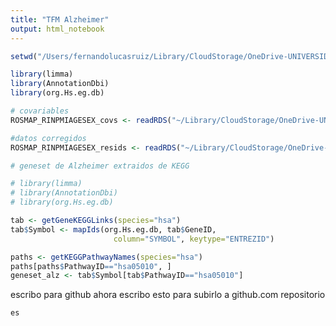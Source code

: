 ```yaml
---
title: "TFM Alzheimer"
output: html_notebook
---
```


```r
setwd("/Users/fernandolucasruiz/Library/CloudStorage/OneDrive-UNIVERSIDADDEMURCIA/Documentos/Fernando/Master Bioinformatica/TFM")
```

```r
library(limma)
library(AnnotationDbi)
library(org.Hs.eg.db)
```


```r
# covariables
ROSMAP_RINPMIAGESEX_covs <- readRDS("~/Library/CloudStorage/OneDrive-UNIVERSIDADDEMURCIA/Documentos/Fernando/Master Bioinformatica/TFM/datos/ROSMAP_RINPMIAGESEX_covs.rds")

#datos corregidos 
ROSMAP_RINPMIAGESEX_resids <- readRDS("~/Library/CloudStorage/OneDrive-UNIVERSIDADDEMURCIA/Documentos/Fernando/Master Bioinformatica/TFM/datos/ROSMAP_RINPMIAGESEX_resids.rds")
```

```r
# geneset de Alzheimer extraidos de KEGG

# library(limma)
# library(AnnotationDbi)
# library(org.Hs.eg.db)

tab <- getGeneKEGGLinks(species="hsa")
tab$Symbol <- mapIds(org.Hs.eg.db, tab$GeneID,
                       column="SYMBOL", keytype="ENTREZID")

paths <- getKEGGPathwayNames(species="hsa")
paths[paths$PathwayID=="hsa05010", ]
geneset_alz <- tab$Symbol[tab$PathwayID=="hsa05010"]

```

escribo para github
ahora escribo esto para subirlo a github.com repositorio

```r
es
```

